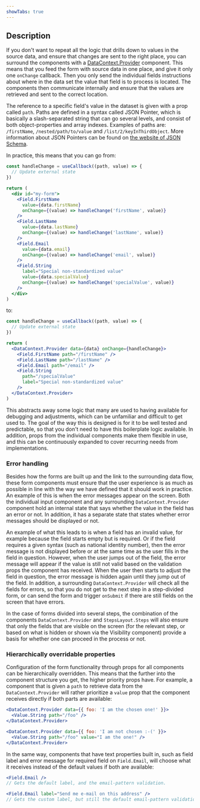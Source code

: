 ```yaml
---
showTabs: true
---
```


## Description

If you don't want to repeat all the logic that drills down to values in the source data, and ensure that changes are sent to the right place, you can surround the components with a [DataContext.Provider](/uilib/extensions/forms/DataContext/Provider) component. This means that you feed the form with source data in one place, and give it only one `onChange` callback. Then you only send the individual fields instructions about where in the data set the value that field is to process is located. The components then communicate internally and ensure that the values are retrieved and sent to the correct location.

The reference to a specific field's value in the dataset is given with a prop called `path`. Paths are defined in a syntax called JSON Pointer, which is basically a slash-separated string that can go several levels, and consist of both object-properties and array indexes. Examples of paths are: `/firstName`, `/nested/path/to/value` and `/list/2/keyInThirdObject`. More information about JSON Pointers can be found on [the website of JSON Schema](https://json-schema.org/draft/2020-12/relative-json-pointer.html).

In practice, this means that you can go from:

```jsx
const handleChange = useCallback((path, value) => {
  // Update external state
})

return (
  <div id="my-form">
    <Field.FirstName
      value={data.firstName}
      onChange={(value) => handleChange('firstName', value)}
    />
    <Field.LastName
      value={data.lastName}
      onChange={(value) => handleChange('lastName', value)}
    />
    <Field.Email
      value={data.email}
      onChange={(value) => handleChange('email', value)}
    />
    <Field.String
      label="Special non-standardized value"
      value={data.specialValue}
      onChange={(value) => handleChange('specialValue', value)}
    />
  </div>
)
```

to:

```jsx
const handleChange = useCallback((path, value) => {
  // Update external state
})

return (
  <DataContext.Provider data={data} onChange={handleChange}>
    <Field.FirstName path="/firstName" />
    <Field.LastName path="/lastName" />
    <Field.Email path="/email" />
    <Field.String
      path="/specialValue"
      label="Special non-standardized value"
    />
  </DataContext.Provider>
)
```

This abstracts away some logic that many are used to having available for debugging and adjustments, which can be unfamiliar and difficult to get used to. The goal of the way this is designed is for it to be well tested and predictable, so that you don't need to have this boilerplate logic available. In addition, props from the individual components make them flexible in use, and this can be continuously expanded to cover recurring needs from implementations.

### Error handling

Besides how the forms are built up and the link to the surrounding data flow, these form components must ensure that the user experience is as much as possible in line with the way we have defined that it should work in practice. An example of this is when the error messages appear on the screen. Both the individual input component and any surrounding `DataContext.Provider` component hold an internal state that says whether the value in the field has an error or not. In addition, it has a separate state that states whether error messages should be displayed or not.

An example of what this leads to is when a field has an invalid value, for example because the field starts empty but is required. Or if the field requires a given syntax (such as national identity number), then the error message is not displayed before or at the same time as the user fills in the field in question. However, when the user jumps out of the field, the error message will appear if the value is still not valid based on the validation props the component has received. When the user then starts to adjust the field in question, the error message is hidden again until they jump out of the field. In addition, a surrounding `DataContext.Provider` will check all the fields for errors, so that you do not get to the next step in a step-divided form, or can send the form and trigger `onSubmit` if there are still fields on the screen that have errors.

In the case of forms divided into several steps, the combination of the components `DataContext.Provider` and `StepsLayout.Steps` will also ensure that only the fields that are visible on the screen (for the relevant step, or based on what is hidden or shown via the Visibility component) provide a basis for whether one can proceed in the process or not.

### Hierarchically overridable properties

Configuration of the form functionality through props for all components can be hierarchically overridden. This means that the further into the component structure you get, the higher priority props have. For example, a component that is given a `path` to retrieve data from the `DataContext.Provider` will rather prioritize a `value` prop that the component receives directly if both parts are available:

```jsx
<DataContext.Provider data={{ foo: 'I am the chosen one!' }}>
  <Value.String path="/foo" />
</DataContext.Provider>
```

```jsx
<DataContext.Provider data={{ foo: 'I am not chosen :-(' }}>
  <Value.String path="/foo" value="I am the one!" />
</DataContext.Provider>
```

In the same way, components that have text properties built in, such as field label and error message for required field on `Field.Email`, will choose what it receives instead of the default values if both are available:

```jsx
<Field.Email />
// Gets the default label, and the email-pattern validation.
```

```jsx
<Field.Email label="Send me e-mail on this address" />
// Gets the custom label, but still the default email-pattern validation.
```

